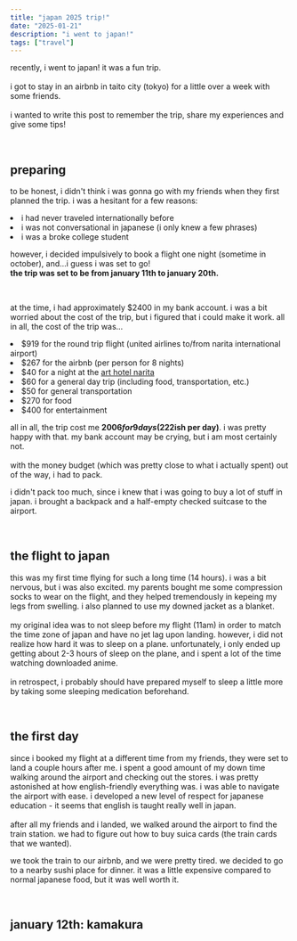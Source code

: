 ```yaml
---
title: "japan 2025 trip!"
date: "2025-01-21"
description: "i went to japan!"
tags: ["travel"]
---
```


recently, i went to japan! it was a fun trip. \
\
i got to stay in an airbnb in taito city (tokyo) for a little over a week with some friends. \
\
i wanted to write this post to remember the trip, share my experiences and give some tips! 

<br />

## preparing 
to be honest, i didn't think i was gonna go with my friends when they first planned the trip. i was a hesitant for a few reasons:

<BlogList>
<li> i had never traveled internationally before </li>
<li> i was not conversational in japanese (i only knew a few phrases) </li>
<li> i was a broke college student </li>
</BlogList>

however, i decided impulsively to book a flight one night (sometime in october), and...i guess i was set to go! \
**the trip was set to be from january 11th to january 20th.**

<br />

at the time, i had approximately $2400 in my bank account. i was a bit worried about the cost of the trip, but i figured that i could make it work.
all in all, the cost of the trip was...

<BlogList>
<li> $919 for the round trip flight (united airlines to/from narita international airport)</li>
<li> $267 for the airbnb (per person for 8 nights) </li>
<li> $40 for a night at the <a href="https://www.art-narita.com/en-us/">art hotel narita</a></li>
<li> $60 for a general day trip (including food, transportation, etc.) </li>
<li> $50 for general transportation </li>
<li> $270 for food </li>
<li> $400 for entertainment </li>
</BlogList>

all in all, the trip cost me **$2006 for 9 days ($222ish per day)**. i was pretty happy with that. my bank account may be crying, but i am most certainly not. \
\
with the money budget (which was pretty close to what i actually spent) out of the way, i had to pack.

<BlogImage
src="/blogs/japan-trip-2025/packinglist.png"
alt="packing list"
caption="my packing list"
/>

i didn't pack too much, since i knew that i was going to buy a lot of stuff in japan. i brought a backpack and a half-empty checked suitcase to the airport.

<br />

## the flight to japan
this was my first time flying for such a long time (14 hours). i was a bit nervous, but i was also excited. my parents bought me some compression socks to wear on the flight,
and they helped tremendously in kepeing my legs from swelling. i also planned to use my downed jacket as a blanket. \
\
my original idea was to not sleep before my flight (11am) in order to match the time zone of japan and have no jet lag upon landing. however, i did not realize how hard it was to sleep on a plane. 
unfortunately, i only ended up getting about 2-3 hours of sleep on the plane, and i spent a lot of the time watching downloaded anime. \
\
in retrospect, i probably should have prepared myself to sleep a little more by taking some sleeping medication beforehand. 

<BlogImage
src="/blogs/japan-trip-2025/plane.jpg"
alt="plane"
caption="almost there! 13 hours in"
/>

<br />

## the first day
since i booked my flight at a different time from my friends, they were set to land a couple hours after me. i spent a good amount of my down time walking around the airport and checking out the stores.
i was pretty astonished at how english-friendly everything was. i was able to navigate the airport with ease. i developed a new level of respect for japanese education - it seems that english is taught really well in japan. \
\
after all my friends and i landed, we walked around the airport to find the train station. we had to figure out how to buy suica cards (the train cards that we wanted).

<BlogImage
src="/blogs/japan-trip-2025/airport.jpg"
alt="narita international airport"
caption="right outside narita international airport"
/>

we took the train to our airbnb, and we were pretty tired. we decided to go to a nearby sushi place for dinner. it was a little expensive compared to normal japanese food, but it was well worth it.

<br />

## january 12th: kamakura
